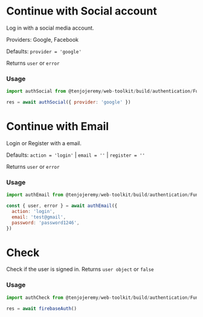 
<Meta title='Auth|Firebase' />

# Continue with Social account

Log in with a social media account.

Providers: Google, Facebook

Defaults: `provider = 'google'`

Returns `user` or `error`

### Usage

```js
import authSocial from @tenjojeremy/web-toolkit/build/authentication/Functions/Firebase/auth.social
```

```js
res = await authSocial({ provider: 'google' })
```

# Continue with Email

Login or Register with a email.

Defaults: `action = 'login'` | `email = ''` | `register = ''`

Returns `user` or `error`

### Usage

```js
import authEmail from @tenjojeremy/web-toolkit/build/authentication/Functions/Firebase/auth.email
```

```js
const { user, error } = await authEmail({
  action: 'login',
  email: 'test@gmail',
  password: 'password1246',
})
```

# Check

Check if the user is signed in. Returns `user object` or `false`

### Usage

```js
import authCheck from @tenjojeremy/web-toolkit/build/authentication/Functions/Firebase/auth.check
```

```js
res = await firebaseAuth()
```
